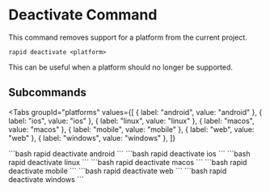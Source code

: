 # Deactivate Command

This command removes support for a platform from the current project.

```
rapid deactivate <platform>
```

This can be useful when a platform should no longer be supported.

## Subcommands

<Tabs
  groupId="platforms"
  values={[
    { label: "android", value: "android" },
    { label: "ios", value: "ios" },
    { label: "linux", value: "linux" },
    { label: "macos", value: "macos" },
    { label: "mobile", value: "mobile" },
    { label: "web", value: "web" },
    { label: "windows", value: "windows" },
  ]}
>
<TabItem value="android">
```bash
rapid deactivate android 
```
</TabItem>
<TabItem value="ios">
```bash
rapid deactivate ios
```
</TabItem>
<TabItem value="linux">
```bash
rapid deactivate linux
```
</TabItem>
<TabItem value="macos">
```bash
rapid deactivate macos
```
</TabItem>
<TabItem value="mobile">
```bash
rapid deactivate mobile
```
</TabItem>
<TabItem value="web">
```bash
rapid deactivate web
```
</TabItem>
<TabItem value="windows">
```bash
rapid deactivate windows
```
</TabItem>
</Tabs>
